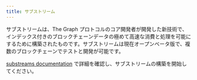 ```yaml
---
title: サブストリーム
---
```


サブストリームは、The Graph プロトコルのコア開発者が開発した新技術で、インデックス付きのブロックチェーンデータの極めて高速な消費と処理を可能にするために構築されたものです。サブストリームは現在オープンベータ版で、複数のブロックチェーンでテストと開発が可能です。

[substreams documentation](https://substreams.streamingfast.io/) で詳細を確認し、サブストリームの構築を開始してください。

<VideoEmbed youtube="K-nhC2FCB5k" />
